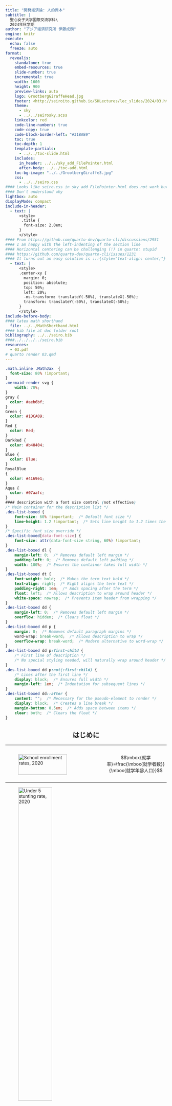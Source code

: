 ```yaml
---
title: "開発経済論: 人的資本"
subtitle: |
  聖心女子大学国際交流学科\
  2024年秋学期
author: "アジア経済研究所 伊藤成朗"
engine: knitr
execute:
  echo: false
  freeze: auto
format:
  revealjs:
    standalone: true
    embed-resources: true
    slide-number: true
    incremental: true
    width: 1600
    height: 900
    preview-links: auto
    logo: GrootbergGiraffeHead.jpg
    footer: <http://seiroito.github.io/SHLectures/lec_slides/2024/03.html>
    theme: 
      - sky
      - ../../seirosky.scss
    linkcolor: red
    code-line-numbers: true
    code-copy: true
    code-block-border-left: "#31BAE9"
    toc: true
    toc-depth: 1
    template-partials: 
      - ../../toc-slide.html
    includes:
      in_header: ../../sky_add_FilePointer.html
      after-body: ../../toc-add.html
    toc-bg-image: "../../GrootbergGiraffe3.jpg"
    css:
      - ../../seiro.css
#### Looks like seiro.css in sky_add_FilePointer.html does not work but local ../../seiro.css works
#### Don't understand why
lightbox: auto
displayMode: compact
include-in-header:
  - text: |
      <style>
       .title {
        font-size: 2.0em;
      }
      </style>
#### From https://github.com/quarto-dev/quarto-cli/discussions/2951
#### I am happy with the left-indenting of the section line
#### Horizontal centering can be challenging (!) in quarto: stupid
#### https://github.com/quarto-dev/quarto-cli/issues/1231
#### It turns out an easy solution is :::{style="text-align: center;"}
  - text: |
      <style>
      .center-xy {
        margin: 0;
        position: absolute;
        top: 50%;
        left: 20%;
        -ms-transform: translateY(-50%), translateX(-50%);
        transform: translateY(-50%), translateX(-50%);
      }
      </style>
include-before-body:
#### latex math shorthand
  file: ../../MathShorthand.html 
#### bib file at doc folder root
bibliography: ../../seiro.bib
####../../../../seiro.bib
resources:
  - 03.pdf
# quarto render 03.qmd
---
```

```css
.math.inline .MathJax  {
  font-size: 80% !important;
}
.mermaid-render svg {
    width: 70%; 
}
gray {
  color: #aeb6bf;
}
Green {
  color: #1DCA09;
}
Red {
  color: Red;
}
DarkRed {
  color: #b40404;
}
Blue {
  color: Blue;
}
RoyalBlue
{
  color: #4169e1;
}
Aqua {
  color: #07aafc;
}
#### description with a font size control (not effective)
/* Main container for the description list */
.des-list-boxed {
    font-size: 60% !important;  /* Default font size */
    line-height: 1.2 !important;  /* Sets line height to 1.2 times the font size */
}
/* Specific font size override */
.des-list-boxed[data-font-size] {
    font-size: attr(data-font-size string, 60%) !important;
}
.des-list-boxed dl {
    margin-left: 0;  /* Removes default left margin */
    padding-left: 0;  /* Removes default left padding */
    width: 100%;  /* Ensures the container takes full width */
}
.des-list-boxed dt {
    font-weight: bold;  /* Makes the term text bold */
    text-align: right;  /* Right aligns the term text */
    padding-right: 1em;  /* Adds spacing after the term */
    float: left;  /* Allows description to wrap around header */
    white-space: nowrap;  /* Prevents item header from wrapping */
}
.des-list-boxed dd {
    margin-left: 0;  /* Removes default left margin */
    overflow: hidden;  /* Clears float */
}
.des-list-boxed dd p {
    margin: 0;  /* Removes default paragraph margins */
    word-wrap: break-word;  /* Allows description to wrap */
    overflow-wrap: break-word;  /* Modern alternative to word-wrap */
}
.des-list-boxed dd p:first-child {
    /* First line of description */
    /* No special styling needed, will naturally wrap around header */
}
.des-list-boxed dd p:not(:first-child) {
    /* Lines after the first line */
    display: block;  /* Ensures full width */
    margin-left: 1em;  /* Indentation for subsequent lines */
}
.des-list-boxed dd::after {
    content: "";  /* Necessary for the pseudo-element to render */
    display: block;  /* Creates a line break */
    margin-bottom: 0.5em;  /* Adds space between items */
    clear: both;  /* Clears the float */
}
```

::: {style="text-align: center;"}
# はじめに
:::

----

::::::::::{.columns}
::::{.column width="60%"}
![School enrollment rates, 2020](HK/figure/SG.png){width="85%"}
::::

::::{.column width="40%"}
$$\mbox{就学率}=\frac{\mbox{就学者数}}{\mbox{就学年齢人口}}$$
::::
::::::::::

----

![Under 5 stunting rate, 2020](HK/figure/HG.png){width="50%"}

----

![Infant mortality rate, 2020](HK/figure/MG.png){width="50%"}

----

人的資本とは

. . .

教育、訓練、健康(保健)など、人間の生産性を高める無形資産。

. . .

古くはアダム・スミスにその概念が見出されるが、近代になって提唱したのがアメリカの経済発展を研究した\citet{Schultz1960, Schultz1961}、賃金を職歴と教育水準に関連づける実証研究をした\citet{Mincer1974}、最適な人的資本投資に関する理論的貢献をした\citet{Becker1962, Becker1964}など。

. . .

教育水準や保健指標が優れているほど所得は高いので、教育や保健の普及が所得を増やすかもしれない...

. . .

貧困の罠では経済全体が豊かになるメカニズムとその障壁を考えた

このセクションでは、個々の家計が豊かになるメカニズムを人的資本投資を通じて考える

----

## : Labour productivity

<!-- * $\large{労働生産性}=\frac{\mbox{GDP}}{\large{\mbox{雇用者数}}}$-->

* 労働生産性=GDP/雇用者数
   * ここでの労働生産性の計算方法
      * 長所: GDP関連統計(国民経済計算)だけで計算可能
      * 短所: 労働時間を考慮していない
   * 通常は生産量/総労働時間、生産金額/総労働時間などで計算

## :x LProd2

----

::::::::::{.columns}

::::{.column width="55%"}
![被雇用者1人あたりGDP(労働生産性)](HK/figure/LabourProductivityPerEmployee.jpg){width="85%"}

<script src="https://cdn.lordicon.com/lordicon.js"></script>
<lord-icon
    src="https://cdn.lordicon.com/ujxzdfjx.json"
    trigger="hover"
    style="width:30px;height:30px">
</lord-icon> [OECD](https://stats.oecd.org/Index.aspx?DataSetCode=PDB_LV)<div style="text-align: right; font-size: 12px"><a href="https://lordicon.com/">Animated icons by Lordicon.com</a></div>
::::

::::{.column width="45%"}
* [:労働生産性](#LabourProductivity)
* 中国、韓国、インドの労働生産性は急速に成長、ただし、インドの水準はまだ低い
* 南アフリカとインドネシアの労働生産性は低く、成長も遅い
* リーマン・ショックを引き起こしたアメリカは、ショック後も労働生産性が成長
::::
::::::::::

----

::::::::::{.columns}
::::{.column width="55%"}
![被雇用者1人あたりGDP(労働生産性): 現在の高所得国のみ](HK/figure/LabourProductivityPerEmployee2.jpg){width="85%"}

<script src="https://cdn.lordicon.com/lordicon.js"></script>
<lord-icon
    src="https://cdn.lordicon.com/ujxzdfjx.json"
    trigger="hover"
    style="width:30px;height:30px">
</lord-icon> [OECD](https://stats.oecd.org/Index.aspx?DataSetCode=PDB_LV)<div style="text-align: right; font-size: 12px"><a href="https://lordicon.com/">Animated icons by Lordicon.com</a></div>
::::

::::{.column width="45%"}
*	日本の労働生産性はバブル崩壊後も1996年頃までアメリカと似た成長率、それ以降は差が拡大
*	1990年代末期は就職氷河期、デフレの始まり(CPI, 1998年9月)
*	2011年大震災以降、労働生産性は僅かに上昇したが、アベノミクス以降も成長せず、COVID-19蔓延以前の2018年から低下
::::
::::::::::

----


::::::::::{.columns}
::::{.column width="70%"}
![1人あたりGDP](HK/figure/GDPPerCapita.jpg){width="85%}

<script src="https://cdn.lordicon.com/lordicon.js"></script>
<lord-icon
    src="https://cdn.lordicon.com/ujxzdfjx.json"
    trigger="hover"
    style="width:30px;height:30px">
</lord-icon> [OECD](https://stats.oecd.org/Index.aspx?DataSetCode=PDB_LV)<div style="text-align: right; font-size: 12px"><a href="https://lordicon.com/">Animated icons by Lordicon.com</a></div>
::::

::::{.column width="30%"}
* 1人当たりGDPは労働生産性とトレンドと近似
* (ここでの)低所得国と高所得国の差は縮まっている
* 南アフリカはインドネシアに追いつかれた
* 1人当たりGDPでも日本は韓国に追いつかれた
* 南アフリカは中国よりも労働生産性は高いが1人当たりGDPは低い
::::
::::::::::

----

::::::::::{.columns}
::::{.column width="70%"}
![1人あたりGDP: 現在の高所得国のみ](HK/figure/GDPPerCapita2.jpg){width="85%}

<script src="https://cdn.lordicon.com/lordicon.js"></script>
<lord-icon
    src="https://cdn.lordicon.com/ujxzdfjx.json"
    trigger="hover"
    style="width:30px;height:30px">
</lord-icon> [OECD](https://stats.oecd.org/Index.aspx?DataSetCode=PDB_LV)<div style="text-align: right; font-size: 12px"><a href="https://lordicon.com/">Animated icons by Lordicon.com</a></div>
::::

::::{.column width="30%"}
* 日本は1997年からアメリカとドイツとの格差拡大
* 日本はアベノミクスの1年前から成長
* 日本は労働生産性は低迷しているのに1人当たりGDPは成長
   * 就労人数(時間人)が増えたため
::::
::::::::::

----

::::::::::{.columns}
::::{.column width="70%"}
![資本分配率(=資本報酬/国民所得=1-労働分配率)](HK/figure/PikettySaezZucman.jpg){width="85%}

<script src="https://cdn.lordicon.com/lordicon.js"></script>
<lord-icon
    src="https://cdn.lordicon.com/ujxzdfjx.json"
    trigger="hover"
    style="width:30px;height:30px">
</lord-icon> @PikettySaezZucman2018, Table A49より作成
<div style="text-align: right; font-size: 12px"><a href="https://lordicon.com/">Animated icons by Lordicon.com</a></div>
::::

::::{.column width="30%"}
* 大戦期以降-1990年前後: 資本分配率は低下
* 1990年前後-: 資本分配率は上昇
   * 人的資本は増えているのに労働分配率は低下
   * 生産物市場の独寡占化oligopoly+労働市場の独寡占化oligopsony?
::::
::::::::::


----

```r
# downloaded from https://data.worldbank.org/indicator/NY.GDP.PCAP.PP.KD
# GDP per capita, PPP (constant 2017 international $) GDP per capita based on purchasing power parity (PPP). PPP GDP is gross domestic product converted to international dollars using purchasing power parity rates. An international dollar has the same purchasing power over GDP as the U.S. dollar has in the United States. GDP at purchaser's prices is the sum of gross value added by all resident producers in the country plus any product taxes and minus any subsidies not included in the value of the products. It is calculated without making deductions for depreciation of fabricated assets or for depletion and degradation of natural resources. Data are in constant 2017 international dollars.
library(data.table)
grepout <- function(str, x)
  # returns element of match (not numbers)
  x[grep(str, x, perl = T)]
repseq <- function(seq, rep)
#       returns a sequence with each elements repeated by rep times
{z <- NULL; for (i in 1:length(seq)) z <- c(z,rep(seq[i],rep)); return(z)}
y <- fread("1/data/API_NY.GDP.PCAP.PP.KD_DS2_en_csv_v2_2925849.csv", 
  header = T, skip = 2, sep = ",")
setnames(y, 
  grepout("^1|^2", colnames(y))
  , paste0("pcdgp.", grepout("^1|^2", colnames(y)))
  )
yL <- reshape(y, direction = "long", idvar = c("Country Name", "Country Code"),
  varying = grepout("^pc", colnames(y)))
yL[, c("indicator", "Indicator Name", "Indicator Code", "V67") := NULL]
setnames(yL, c("name", "code", "year", "value"))
# lag with n=1 and pad with NA (returns vector)
setkey(yL, name, year)
yL[, gY1 := shift(value, n=1, fill=NA, type="lag"), by = .(name)]
yL[, gY := (value-gY1)/gY1]
yL <- yL[year >= 1990]
yL[, trend := 1:.N, by = code]
lm1 <- lm(log(value) ~ trend, data = yL[grepl("JP", code) & year >= 1991 & year <= 2012, ])
```
```r
# 総務省統計局、労働力調査、長期時系列データ, unit = 10 thousands
#https://www.stat.go.jp/data/roudou/longtime/zuhyou/lt01-a10.xlsx
lfj <- fread("HK/JapanLabourForce.prn", skip = 2, header = T)
lfj <- lfj[-(1:2), ]
lfj[, year := repseq(1953:2021, 12)]
# okinawa is included from 1973 onwards
lfj <- lfj[year >= 1973, ]
lfj[, c("Mon", "star") := NULL]
setnames(lfj, c("year", "month", 
  paste(rep(grepout("L|E|U|N", colnames(lfj)), each = 3), c("t", "m", "f"), sep = ".")))
lfjL <- reshape(lfj, direction = "long", idvar = c("year", "month"),
  varying = grepout("L|E|U|N", colnames(lfj)))
setnames(lfjL, c("year", "month", "GenderGroup",
  "LForce", "Employed", "Employee", "Unemployed", "NLForce", "URate"))
lfjL[, month := unlist(strsplit(month, "月"))]
nv <- c("year", "month", "LForce", "Employed", "Employee", "Unemployed", "NLForce", "URate")
lfjL[, (nv) := lapply(.SD, as.numeric), .SDcols = nv]
# merge population census 人口推計, 政府統計コード=00200524, unit = thousand
popj <- fread("HK/JapanPopulation.prn", skip = 1, header = T)
popj2 <- fread("HK/JapanPop2015-2019.prn", skip = 5, header = T)
popj2 <- popj2[grepl("総数", AgeGroup) & !grepl("%", unit), .(year, GenderGroup, value)]
popj2[, gen := "t"]
popj2[grepl("男$", GenderGroup), gen := "m"]
popj2[grepl("女$", GenderGroup), gen := "f"]
popj2[, GenderGroup := NULL]
popj[, memo := NULL]
popL <- reshape(popj, direction = "long", idvar = c("year"),
  varying = grepout("pop", colnames(popj)))
setnames(popL, "time", "GenderGroup")
setnames(popj2, c("value", "gen"), c("pop", "GenderGroup"))
pop <- rbindlist(list(popL, popj2), use.names = T)
pop2 <- pop[year == 2019]
pop2[, year := 2020]
pop <- rbind(pop, pop2)
setkey(pop, year, GenderGroup)
setkey(lfjL, year, GenderGroup)
lf <- pop[lfjL]
lf[, Date := as.IDate(strftime(paste(year, month, 1, sep = "-"), format = "%Y-%m-%d"))]
lf[, LFRate := LForce*10/pop]
lf[, ERate := 1-URate/100]
lf[, ELRate := LFRate*ERate]
lf[, GenderGroup := factor(GenderGroup, levels = c("t", "f", "m"))]
lf[, GenderGroup := factor(GenderGroup, labels = c("合計", "女", "男"))]
lf <- lf[, .(Date, GenderGroup, LFRate, ERate, ELRate)]
lf <- unique(lf)
setnames(lf, 
  c("LFRate", "ERate", "ELRate"), 
  paste0("value.", c("LFRate", "ERate", "ELRate"))) 
lfL <- reshape(lf, direction = "long", idvar = c("Date", "GenderGroup"),
  varying = grepout("val", colnames(lf)))
setnames(lfL, "time", "variable")
lfL[, variable := factor(variable, levels = c("ELRate", "LFRate", "ERate"))]
lfL[, variable := factor(variable, labels = c("就業率*労働力率", "労働力率", "就業率"))]
lfL2 <- lfL[grepl("就業率\\*労働力率", variable) & grepl("合計", GenderGroup) & Date >= as.IDate("1991-01-01") & Date <= as.IDate("2012-12-01"), ]
lfL2[, trend := 1:.N]
lm2 <- lm(log(value) ~ trend, data = lfL2)
```
```r
# labour shares in japan
ls <- fread("HK/LabourShareFromFRED.csv", header = T)
setnames(ls, c("date", "value"))
ls[, trend := 1:.N]
ls[, Date := as.IDate(date)]
lm3 <- lm(log(value) ~ trend, data = ls[Date >= as.IDate("1991-01-01") & Date <= as.IDate("2012-01-01")])
```

::::::::::{.columns}
::::{.column width="40%"}
![@ADKPV2020, Figure 1](HK/figure/ADKPV2021_Fig1small.jpg)
::::

::::{.column width="60%"}
* 労働分配率は1980年代からすべての国で低下、日本では`r formatC((exp(summary(lm3)$coeff[2, 1]*22)-1)*100, digits = 3, format = "f")`%低下
* 1991-2012: 就業率*労働力率は`r formatC((exp(summary(lm2)$coeff[2, 1]*22)-1)*100, digits = 3, format = "f")`%変化(次2枚のスライド)、1人あたりGDPは`r formatC((exp(summary(lm1)$coeff[2, 1]*22)-1)*100, digits = 3, format = "f")`%成長
* 日本の労働分配率の低下の主な背景: 1人あたりGDP成長率(`r formatC((exp(summary(lm1)$coeff[2, 1]*22)-1)*100, digits = 3, format = "f")`%)よりも平均労働所得の成長率(`r formatC((exp(summary(lm3)$coeff[2, 1]*22)-1+exp(summary(lm1)$coeff[2, 1]*22)-1-(exp(summary(lm2)$coeff[2, 1]*22)-1))*100, digits = 3, format = "f")`%)が低かったため
   * 就業率や労働力率の影響は小さい
   * 1人あたりGDPの増分から、労働者よりも多くを企業所有者が得た
   * 所有者と株主が富を増やした
::::
::::::::::

$$
\mbox{労働分配率}
=\frac{\mbox{労働所得}}{\mbox{GDP}}
=\frac{\frac{\mbox{労働所得}}{\mbox{人口}}}{\frac{\mbox{GDP}}{\mbox{人口}}}
=\frac{\frac{\mbox{労働所得}}{\mbox{労働者数}}\frac{\mbox{労働者数}}{\mbox{労働力}}\frac{\mbox{労働力}}{\mbox{人口}}}{\frac{\mbox{GDP}}{\mbox{人口}}}
=\frac{\mbox{平均労働所得}\times\mbox{就業率}\times\mbox{労働力率}}{\mbox{1人あたりGDP}}.
$$


----


@Schultz1960 の疑問と仮説


1. 労働人口や資本の増加以上に生産が増えているのはなぜか

* つまり、生産額/労働量=労働生産性、生産額/資本サービス価値=資本生産性が増えているのはなぜか
   * 国内総生産(GDP)/人口=1人当たりGDP(労働人口$<$人口だが国単位での労働生産性を近似)も増えている。

2. 労働分配率はなぜ上昇しているのか(1960年当時)\hfill\hyperlink{LShare<1>}{\beamergotobutton{先進国労働分配率}}

. . .

<br>

人間への投資が労働生産性を高めているため

. . .

人間への投資の成果=人的資本human capital

. . .

人間を資本という物として捉えるのは当時(現在も?)「けしからん」

. . .

\citet{Becker1964}も\textit{Human Capital: A theoretical and empirical analysis, with special reference to education}などと副題を付けた

----

人的資本の分類

:::{.des-list-boxed}
知的能力
: 知識、技能

物的能力
: 健康
:::

* 知識と技能は性質が異なる
   * 技能: 人間に体化される&rarr;私的財
   * 知識: 社会に蓄積されて共有される&rarr;公共財: 他者の消費は競合しないし排除もできない
* 健康は運動能力と感染源(!)に分けると性質が異なる
   * 運動能力: 人間に体化される&rarr;私的財
   * 感染源: 社会に広める&rarr;外部性のある私的財: 他者への影響が市場で価格評価されないので、個人の行動は他者への感染を考慮しにくい
      * 自分は軽症にしかならないから、感染予防努力を緩める
      * 「マスク着用を強要するのは自由の侵害」...自由のためなら感染する覚悟がある?

----

知識生産=研究開発(R\&D)活動

. . .

模倣されると利益が減るので、知識生産は社会的に最適水準よりも少なくなりがち

. . .

特許patents、著作権copyright、商標trademarkなどで知的財産権を保護して少なくなりすぎないようにする

. . .

原則は理解されても、保護や違反摘発・懲罰の適切な水準に合意がない

----

* キムリア(白血病やリンパ腫、1回投与で3349万円)、ザインテグロ(ベータ・サラセミア、米承認3億円)
* 保護下で薬価を高くし過ぎたために利用が進まない: Truvada(HIV予防治療薬)
* 低所得者対象で利益が少ない+模倣されやすいために開発が進まない: マラリア治療薬、結核治療薬などのneglected tropical diseases
* 厳しい罰則(日本: 商標権を侵害した場合は10年以下の懲役もしくは1000万円以下の罰金)、でも、生産地中国での摘発は...: 偽ブランド品販売
* 著作権の保護期間を再三延ばすことで多額の利潤を保有権者が得る: ミッキーマウス(1923年生まれ、1998年期限切れ予定、1998年期限延長、2024年期限切れ予定[US])
   * [I)t was ``basically the Gershwin family trust, grandchildren of Oscar Hammerstein, Disney, others of that ilk'' who pushed for ever-longer copyright terms.](https://arstechnica.com/tech-policy/2019/01/a-whole-years-worth-of-works-just-fell-into-the-public-domain/) (Dennis Karjala, Law professor, 2013)
   * 商標はディズニーが半永久的に保有し続ける。ミッキーマウスの絵はpublic domainになるが、ミッキーの何々、という使い方は商標の使用許諾を得た上でライセンス料を支払う。

----

人の中で知的能力はどのように成長するでしょうか
<gray>How does intellectual capacity grow in a person?</gray>

. . .

学校教育を考えます<gray>Let us consider schooling</gray>

. . .

通学すると学習し、人的資本(知的能力)を蓄積し、生産性が高まります<gray>If you go to a school, you learn, you will accummulate human capital (intellectual capacity), and you will become productive</gray>

. . .

生産性が高いほど稼ぎが増えます<gray>The more you are productive, the more you earn</gray>

. . .

では、できる限り長く学校に通うべきでしょうか?<gray>Then, shall we go to school as long as possible?<gray>

. . .


いいえ、ある段階で止めて働かねばなりません<gray>No. You need to stop at some point and start to work</gray>

. . .

いつ止めるかどのように決めるべきでしょうか<gray>How do we decide when to stop?</gray>

. . .

止めるタイミングを理解するには理論が必要になります<gray>We need a theory to understand.</gray>

----

@BalandRobinson2000 モデル: 2期間モデルを考えます<gray>Here comes @BalandRobinson2000: Let us consider a two-period model</gray>

:::{.des-list-boxed}
第1期
:	子ども期: どのくらい学校に行くか、どのくらい働くか決めます<gray>You choose how much to go to school, how much to work</gray>

第2期
:	成人期: 子ども期の就学時間に応じた労働所得を得ます<gray>You earn. Adulthood income is increasing in childhood schooling.</gray>
:::

. . .

合理的な子ども: 便益と費用を考慮して教育水準を決める<gray>a rational child: weighs costs and benefits to decide schooling level</gray>

:::{.des-list-boxed}
便益benefits
:	学歴を積むことによる成人所得増加分$\times$割引率<gray>increased adult income * discount rate</gray>

費用costs
:	学歴を積むことによる就学費用(=学費+制服・給食・通学その他費用+児童労働所得)の発生<gray>costs of schooling(tuition+school unifom+school meals+commuting costs+child labour incomes)</gray>
:::

. . .

教育水準を決める=**第1期の時間配分(就学 vs. 就労)**を決める<gray>deciding on schooling level=deciding on time allocation (schooling vs. work) in period 1</gray>

----

単純化の仮定

1. 学費+制服・給食・通学その他費用=0<gray>for simplicity, we assume all costs other than child labour income are zero</gray>
1. 親と子どもの利害は完全に一致

. . .

以下の場合、親は子どもが判断するよりも児童労働就労時間を長くして、子どもの児童労働所得で自分の効用を高める<gray>Under the following conditions, a parent may increase the work hours than the child would have and increases the parental utility with the child's labour income</gray>

* 親が子どもの成人期所得効用を子どもよりも割り引くとき(将来よりも現在の家族の幸せ)<gray>a parent discounts more of future utility (happiness of today weights more than of tomorrow)</gray>
* 「成人したら仕送りを約束するから学校に行かせてほしい」と子どもが頼んでも、親が子どもの約束を信じないとき(子どもは将来裏切ることができるため)<gray>a parent does not believe that the child's promise that he/she will pay back the costs in future</gray>

. . .

意志決定者が子どもか親かによって人的資本投資額が変わる<gray>depending on the decision maker, the amount of human capital investment may differ</gray>

----

教育の人的資本仮説: 学歴水準の決定=生産性向上手段<gray>human capital hypothesis of education: schooling = a means to increase productivity</gray>

* 教育に関する最も代表的な仮説<gray>the most representative hypothesis on education</gray>
* 人的資本仮説と補完的な見方: <gray>a complementary view to human capital hypothesis</gray>

:::{.des-list-boxed}
シグナリング仮説
:	学歴水準の決定=(雇用者への)能力情報伝達手段(あくまでもシグナルであって、生産性を変えても変えなくてもいい)<gray>schooling=a means to signal ability (to employers) (strictly a signal and does not have to change productivity)</gray>
:::

* シグナリング・モデルでは、就学や学習の費用が低い人ほど教育水準を高く選ぶ<gray>In signaling models, people with lower costs of schooling/learning choose high schooling levels</gray>
* 人的資本仮説とシグナリング仮説: 補完的であり両立可能<gray>humal capital and signaling: complementary and not mutually exclusive (nor complete)</gray>
* 本講義では説明しません

----

人生効用最大化のために子どもは何を決めるか<gray>what does a child decide to maximise the lifetime utility?</gray>

. . .

第1期時間配分、第1期と第2期の間の消費配分<gray>first period time allocation, consumption allocation between first and second periods</gray>

. . .

理解の段取り: <gray>how we understand the model</gray>

1. 第1期時間配分を最適に決め、人生を通じて所得合計を最大化する<gray>a child choose the first period time allocation optimally, and maximises the lifetime earning</gray>
1. 各期への消費配分を決める<gray>decides on consumption allocation to each periods</gray>

----

ミクロ経済学: 限界収入=限界費用(MR = MC)<gray>marginal revenue = marginal costs</gray>

. . .

生涯効用を最大化する最適な学歴水準$l^{*}$(第1期の就学時間)は下記を満たすはず<gray>optimal schooling level $l^{*}$ that maximises the lifetime utiluty must satisfy the below</gray>
$$
\underbrace{\mbox{ 成人所得増加による効用増加分}}_{\scriptsize{\mbox{就学の限界収入(を効用評価)}}} = \underbrace{\mbox{ 児童労働所得減少による効用減少分}}_{\scriptsize{\mbox{就学の限界費用(を効用評価)}}}
$$

. . .

第1期の時間配分は現時点での(限界)費用と将来時点の(限界)便益をバランスさせるように決まる

::::::::::{.columns}
::::{.column width="40%"}
:::{.fragment}
![](HK/figure/MRMC.jpg)
:::
::::

::::{.column width="60%"}
:::{.fragment}
MR$>$MCのとき=$l<l^{*}$のとき

&rArr; $l$&uarr; &rArr; $MR-MC$だけ純利益&uarr;
:::
:::{.fragment}
MR$<$MCのとき=$l>l^{*}$のとき

&rArr; $l$&darr; &rArr; $MR-MC$だけ純利益&uarr;
:::

:::{.fragment}
&rArr; 等号(MR=MC)ならば純利益改善の余地がない
:::

:::{.fragment}
連続関数の最大化: 限界収入=限界費用(MR-MC=0) ([図解: 微分](MaximisationSlides.pdf))
:::
::::
::::::::::

----

$t$期の消費$c_{t}$よる効用$u(c_{t})$, $t=1,2$

. . .


初期資産$A$、貯蓄$s$、就学時間$l$、児童労働賃金$w$

```r
tb <- read.table(textConnection(
"就労時間 24-l
児童労働所得 w×(24-l)
児童期消費 w×(24-l)+A-s
児童期効用 u{w(24-l)+A-s}=u(c1)
成人所得 h(l)
成人期消費 h(l)+Rs
成人期効用 u{Rs+h(l)}=u(c2)"))
tb <- data.table(tb)
setnames(tb, c("日本語", "数式"))
tinytable::tt(tb)
```

----

* 児童労働所得は(24時間から就学時間$l$を引いた)就労時間*児童労働賃金。成人所得は就学時間の増加関数。
* 児童労働時間は児童労働所得を増やして成人所得を減らす$=$就学時間は児童労働所得を減らして成人所得を増やす
* 児童労働時間の決定には今期所得と将来所得のトレードオフがある
   * トレードオフをどのように選ぶかを考えるのが経済学

----

生涯効用最大化問題として今期所得と来期所得のトレードオフを考える
生涯効用最大化問題として児童労働時間=$24-$就学時間=$24-$人的資本投資時間を考える

. . .

$$
\begin{aligned}
\max_{\{s, l\}}
\;\;\; & u(c_{1})+\beta u(c_{2}) \hspace{1cm} &&\color{blue}{\scriptsize{\mbox{$s,l$を操作して生涯効用$u(c_{1})+\beta u(c_{2})$を最大化}}}\\
\st \;\;\; 
& c_{1}=w(24-l)+A-s  &&\color{blue}{\scriptsize{\mbox{$c_{1}$は児童労働所得+資産-貯蓄}}}\\
& c_{2}=h(l)+Rs  &&\color{blue}{\scriptsize{\mbox{$c_{2}$は成人所得$+R*$貯蓄}}}
\end{aligned}
$$

. . .

2つの制約を目的関数に代入すると、制約条件を組み込んだ目的関数になる
$$
\max_{\{s, l\}}
\;\;\; u\left\{w(24-l)+A-s\right\}+\beta u\left\{h(l)+Rs\right\}
$$

. . .

::: {style="font-size: 70%;line-height: 1.1;"}
FOCs
$$
\begin{aligned}
\frac{\partial F(l, s)}{\partial l}
&=
\frac{\partial u\left(c_{1}\right)}{\partial c_{1}}\frac{\partial c_{1}(l, s)}{\partial l}
+\beta \frac{\partial u(c_{2})}{\partial c_{2}}\frac{\partial c_{2}(l, s)}{\partial l}=0, \\
\frac{\partial F(l, s)}{\partial s}
&=
\frac{\partial u\left(c_{1}\right)}{\partial c_{1}}\frac{\partial c_{1}(l, s)}{\partial s}
+\beta \frac{\partial u(c_{2})}{\partial c_{2}}\frac{\partial c_{2}(l, s)}{\partial s}=0.
\end{aligned}
$$
:::

----

FOCs

::: {style="font-size: 70%;line-height: 1.1;"}
$$
\begin{aligned}
\frac{u'\left(c_{1}\right)}{u'\left(c_{2}\right)}&=
\frac{\frac{\partial u\left(c_{1}\right)}{\partial c_{1}}}{\frac{\partial u\left(c_{2}\right)}{\partial c_{2}}}
=
-\beta \frac{\frac{\partial c_{2}(l, s)}{\partial l}}{\frac{\partial c_{1}(l, s)}{\partial l}}
=-\beta\frac{h'(l)}{-w}=\beta\frac{h'(l)}{w},\\
\frac{u'\left(c_{1}\right)}{u'\left(c_{2}\right)}&=
\frac{\frac{\partial u\left(c_{1}\right)}{\partial c_{1}}}{\frac{\partial u\left(c_{2}\right)}{\partial c_{2}}}
=
-\beta \frac{\frac{\partial c_{2}(l, s)}{\partial s}}{\frac{\partial c_{1}(l, s)}{\partial s}}
=-\beta\frac{R}{-1}=\beta R. 
\end{aligned}
$$
:::

$$
wR=h'(l^{*}).
$$

::: {style="font-size: 60%;line-height: 1.1;"}
$$
\mbox{時間1単位wで働いて貯蓄したときの第2期所得増加分}=\mbox{時間1単位就学したときの第2期所得増加分}
$$
:::

児童労働の限界収益=人的資本投資の限界収益、となるようにすれば時間配分が最適になる

:::{.description-list}
最適
: 何らかの最大化(最小化)問題の解となっている状態を指す
:::

. . .

この条件式の特徴

* 効用最大化を考えたのに効用関数が含まれていない
* 生涯所得を最大化&larr;生涯所得を最大化しつつ、貯蓄(=消費配分)によって効用を最大化

----

FOCs

$$
\underbrace{u'\left(c_{1}\right)}_{\scriptsize{\mbox{$c_{1}$を減らした(貯蓄を増やした)ときの効用減少分}}}
=
\underbrace{\beta Ru'\left(c_{2}\right)}_{\scriptsize{\mbox{$c_{2}$を増やした($R*$貯蓄を増やした)ときの効用増加分の割引$\beta$現在価値}}} 
$$

所与の生涯所得の下、$s$を通じて消費を再配分することで各期の限界効用の合計は増えない状態

* 第1期限界効用=$\beta R$第2期限界効用を高めるうえでの費用
   * 第1期限界効用-$\beta R$第2期限界効用=$\beta R$第2期限界費用-$\beta R$第2期限界効用=0
      *  &rArr; 第2期限界効用=第2期限界費用
* 所与の生涯所得の下での効用は最大化されている
  * 生涯所得が与えられたとき、貯蓄をこの条件のように( 「最適に」optimally )決めることで、その生涯所得における効用は最大化される
  * 生涯所得が最大化されているかはこの条件は何も語っていない

----

FOCs

$$
\begin{aligned}
\hspace{-10cm}\underbrace{wu'\left(c_{1}\right)}_{\scriptsize{\mbox{就学時間$l$を増やして所得が$w$減ったときの第1期効用減分}}}
&=
\underbrace{\beta u'\left(c_{2}\right)h'(l)}_{\scriptsize{\mbox{$l$を増やしたときの第2期効用増分の割引$\beta$現在価値}}}\\
\scriptsize{\mbox{就学の限界費用(を効用評価)}}
&=
\scriptsize{\mbox{就学の限界収入(を効用評価)}}
\end{aligned}
$$

$l$を通じて各期所得を変化させることで各期の限界効用の合計は増えない

* $w$第1期限界効用=$\beta$第2期限界効用を高めるうえでの費用
   * $\beta$第2期限界効用-$w$第1期限界効用=$\beta$第2期限界効用-$\beta$第2期限界費用=0
      *  &rArr; 第2期限界効用=第2期限界費用
* 就学費用$w$、人的資本投資の効率$h'(l)$、各期の限界効用(追加的消費変化がどれだけ効用に影響するか)を考慮し、最適な人的資本投資量$l$を決めている


----

経済学でよく使われる仮定

::: {style="font-size: 85%;line-height: 1.1;"}
:::{.des-list-boxed}
限界生産力逓減の仮定
:	技術が変わらずに生産要素が増えると、生産の増加幅は低下するという仮定<gray>diminishing marginal product: an assumption that an increase in production to the same additional unit of factor of production will decline, if without changing the technology</gray>

*	「同じ土地に機械を投入し続けると、混み合うので生産の増加幅はゼロに近づく」
*	$h(l)$: 就学$l$のときの成人所得
*	$h'(l)$: 就学$l$で$l$を増やしたときの成人所得変化 \hspace{1cm} <gray>$l$での$h(l)$の傾き</gray>
*	$h'(l)$は$l\in\mathbb R_{+}$で非負 \hspace{1cm} <gray>$R_{+}$=正の実数すべての集合</gray>
*	$h'(l)$は$l$とともに減少、$h''(l)<0$ \hspace{1cm} <gray>$l$での$h(l)$の傾きは減っていく</gray>

限界効用逓減の仮定
:	消費水準が増えると、効用の増加幅は低下するという仮定<gray>an assumption that an increase in utility to the same unit of additional consumption will decline</gray>

*	「同じものを食べ続けると、飽きるので追加的な満足度はゼロに近づく」
*	$u'(c)$は$c\in\mathbb R_{+}$で非負
*	$u'(c_{t})$は$c_{t}$とともに減少、$u''(c_{t})<0$

:::
:::

----

$$
wu'\left\{w(24-l)+A-s\right\}=\beta u'\left\{h(l)+Rs\right\}h'(l).
$$

<br>

$wu'\left\{w(24-l)+A-s\right\}$は$l$が大きいほど括弧$\left\{\cdot\right\}$の中が小さい 

$\implies$ $u'\left\{\cdot\right\}$が大きい ($\because$限界効用逓減) 

$\implies$ \textcolor{darkred}{左辺$u'\left\{\cdot\right\}$は$l$の増加関数}

<br>

$u'\left\{h(l)+Rs\right\}h'(l)$は$l$が大きいほど$u'\left\{h(l)+Rs\right\}$も$h'(l)$も小さくなる ($\because$限界効用逓減、限界生産力逓減)

 $\implies$ \textcolor{darkgreen}{右辺$u'\left\{h(l)+Rs\right\}h'(l)$は$l$の減少関数}

----

<center>
![](HK/figure/109_D_HK.jpg)
</center>

----

<center>
![](HK/figure/110_D_HK.jpg)
</center>

----

<center>
![](HK/figure/111_D_HK.jpg)
</center>

----

<center>
![](HK/figure/112_D_HK.jpg)
</center>

----

<center>
![](HK/figure/113_D_HK.jpg)
</center>

----

<center>
![](D_HK.gif)
</center>

----

<center>
$wu'\left\{w(24-l)+A-s\right\}$と$\beta u'\left\{h(l)+Rs\right\}h'(l)$が交わるために必要な条件

<br>

\hspace{-5cm}$y$軸上($l=0$)で<DarkRed>$wu'\left\{w(24-l)+A-s\right\}$</DarkRed>$<$<Green>$\beta u'\left\{h(l)+Rs\right\}h'(l)$</Green>

$l=24$で<DarkRed>$wu'\left\{w(24-l)+A-s\right\}$</DarkRed>$>$<Green>$\beta u'\left\{h(l)+Rs\right\}h'(l)$</Green>

:::{.fragment}
<br>
$\iff$

<br>
$$
\begin{aligned}
wu'\left\{24w+A-s\right\}&<\beta u'\left\{h(0)+Rs\right\}h'(0)\\
wu'\left\{A-s\right\}&>\beta u'\left\{h(24)+Rs\right\}h'(24)
\end{aligned}
$$
:::

</center>

----

$$
\begin{aligned}
wu'\left\{24w+A-s\right\}&<\beta u'\left\{h(0)+Rs\right\}h'(0)\\
wu'\left\{A-s\right\}&>\beta u'\left\{h(24)+Rs\right\}h'(24)
\end{aligned}
$$


1番目の不等式が成立しやすい条件

* $h(0)$が[$h(+)$に比べて]小さい: 未就学時の人的資本が(就学時に比べて)小さい
* $h'(0)$が大きい: 未就学から少しでも就学すると、人的資本の増加分が十分に大きい

. . .

これら条件下では2番目の不等式も成立しやすい

----


----

<center>
![](HK/figure/115_D_HK.jpg)
</center>

----

<center>
![](HK/figure/116_D_HK.jpg)
</center>

----

<center>
![](HK/figure/117_D_HK.jpg)
</center>

----

<center>
![](HK/figure/118_D_HK.jpg)
</center>

----

<center>
![](HK/figure/119_D_HK.jpg)
</center>

----

::::::::::{.columns}
:::{.column width="75%"}
![](HK/figure/119_D_HK.jpg){width="133.333%"}
:::

:::{.column width="25%"}
* 人的資本投資=0のとき、限界効用<限界費用
* $w$が大きくて$A$が小さい場合
* $h(0)$が大きい場合
* $h'(0)$が小さい場合
:::
::::::::::

----

<center>
![](HK/figure/D2_HK.gif)
</center>

----

最適な就学時間を選ぶと第1期の消費が少なすぎる場合、借入をして第2期に返済する

. . .

$\gets$ 第2期の消費を第1期に移動させる

. . .

でも、借入に限度があって必要なだけ借りられないかも=**信用制約credit constaint**がある場合

. . .

$$
\underbrace{\mbox{第1期の限界効用}}_{u'(c_{1})}>
\underbrace{\mbox{第2期の限界効用}}_{\beta Ru'(c_{2})}
$$

. . .

第1期消費が少なすぎると第1期の限界効用が最適水準よりも高すぎる

. . .

信用制約 &rArr; 第1期消費が過小=$u'(c_{1})$は最適よりも大きい &rArr; 図で$u'(c_{1})w$線は上方

信用制約 &rArr; 第2期消費は過大=$u'(c_{2})$は最適よりも小さい &rArr; 図で$u'(c_{2})h'(l)$線は下方

----

<center>
![](HK/figure/138_D_HK.jpg)
</center>

----

<center>
![](HK/figure/139_D_HK.jpg)
</center>

----

<center>
![](HK/figure/140_D_HK.jpg)
</center>

----

<center>
![](HK/figure/141_D_HK.jpg)
</center>

----

<center>
![](HK/figure/142_D_HK.jpg)
</center>

----

::::::::::{.columns}
:::{.column width="75%"}
![](HK/figure/D3_HK.gif)
:::

:::{.column width="25%"}
* 第2期所得を少しでも第1期に移動させるために児童労働を増やす
* 借入が制限されると、就学時間と所得は最適水準よりも減る
* 信用制約がbindする場合: 資産$A$が少ない場合=貧しい家庭の場合
:::
::::::::::

----

数学: 信用制約がbindするとき最大化の一階条件の2式が示すこと。

$s$は負が最適だが、非負制約によって0が次善
$$
\begin{aligned}
u_{s}
&=-u'\left\{w(24-l)+A-s\right\}+\beta Ru'\left\{h(l)+Rs\right\}{\color{red}<}0,\\
u_{l}
&=-wu'\left\{w(24-l)+A-s\right\}+\beta h'(l)u'\left\{h(l)+Rs\right\}=0.
\end{aligned}
$$

::: {style="font-size: 60%;line-height: 1.1;"}
$$
\begin{aligned}
\frac{u'(c_{1})}{u'(c_{2})}&=\frac{u'\left\{w(24-l)+A-s\right\}}{u'\left\{h(l)+Rs\right\}}{\color{red}>}\beta R,\\
\frac{u'(c_{1})}{u'(c_{2})}&=\frac{u'\left\{w(24-l)+A-s\right\}}{u'\left\{h(l)+Rs\right\}}=\beta \frac{h'(l)}{w}.
\end{aligned}
$$
:::

$$
Rw\color{red}{<}h'(l).
$$
意味: 追加で微少時間就労して$w$を稼いで貯蓄して成人消費が増える分=$Rw<h'(l)$=追加で微少時間就学して成人消費が増える分 &rArr; 限界費用<限界収入 &rArr; 児童期の<Red>就学時間が過少</Red>

$A$が大きい &rArr; $-u'\left\{w(24-l)+A-s\right\}$の絶対値が小さい &rArr; $-u'\left\{w24+A-s\right\}+\beta Ru'\left\{h(0)+Rs\right\}>0$になるかも &rArr; 交点を持つ

----

この枠組みでは、第1期目に投資、第2期目に回収する

. . .

投資は資金投下と回収の時期が違う: 他者の資金が必要な場合、ファイナンスされないことがある

. . .

第1期目に第2期の投資収益を利用できれば=借入ができれば、効用を最大化するように最適な人的資本投資ができる

. . .

しかし、第2期目の所得を担保に借入ができなければ、資産が少ない家計では第1期の消費を優先して就学時間が過小になる

. . .

収益性の高い投資機会が失われるので、当の<Red>子どもだけでなく社会にとっても損失</Red>

. . .

**信用市場の失敗credit market failure:** 収益性の高い投資に資金を提供できない

. . .

政府などが**奨学金を貸与**すると解決できる、**贈与は不要**

* 近年の奨学金負債: 返済できない人&larr;人的投資の収益率を計算しているか(=合理的か)?
* $A$&uarr; &rArr; 最適人的資本投資量$l^{*}$&uarr; 
   * $A$&uarr; &rArr; <Red>$u'(c_{1})w$線</Red>&darr;
   * お金持ちは最適人的資本投資量が大きい&rarr;所得格差縮小目的ならば、一定の$A$以下だけに贈与する理由にはなる

----

人々の学習などの成果が人的資本として生産性を高め、物的資本や物的労働量以上に経済を発展させていく

. . .

人々は現在の(児童労働)賃金(=就学費用)と将来の賃金増加を勘案して人的資本投資を決める

. . .

では、現在と将来の賃金はどのように決まるのか?

. . .

労働市場の需要と供給を均衡させるように決まる

. . .

では、労働需要と労働供給はどのように決まるのか?

. . .

より対象を絞って考えると、人的資本投資をして技能が向上した労働への需要はどのように決まるのか?


----

インドの経済政策目標: inclusive growth

. . .

高卒や大卒の中産階級が増えて、都市部で近代的な生活を始める

. . .

準技能(semi-skilled)労働を求めた海外直接投資(FDI)、中産階級の消費が成長をもたらす


. . .

しかし、恩恵は貧困層になかなか及ばない

. . .

労働需要が高まっている部門・職業に雇用される必要がある

. . .

「成長過程に貧困層が参加することが必要」と言われるが、低技能労働需要は少ない

. . .

2000年以降のインドの経済成長は小卒程度の学力しか持たない農村貧困層への労働需要を飛躍的に高めるとは思えない

. . .

農村部での公教育の質改善無しにはexclusive growthになる

----

@Tinbergen1975, @KatzMurphy1992, @Acemoglu1998, @Acemoglu2002, @GoldinKatz2009 のアイディア

. . .

<center>

技能のプール

</center>

. . .

<center>

&#8681;

技能偏向的技術変化

skill-biased technological change

</center>

. . .

<center>

&#8681;

企業による技能偏向的技術の採用

</center>

. . .

<center>

&#8681;

技能労働需要

</center>

. . .

<br>
技能のプールが発生するきっかけは?

----

アメリカ20世紀初頭high school movement

* 高校修了の高収益率、連邦制による分権化 &rArr; 公立高校建設
* 高校教育の普及 &rArr; 高卒技能偏向的技術変化
* 技能偏向的技術採用によって技能保有者(高卒)ホワイト・カラー労働需要が増える
* アメリカ中流階級の黄金期

. . .

アメリカ1970年代

* ヴェトナム戦争徴兵忌避によって大学進学者が 24\%(1960) &rarr; 36\% (1969) &rarr; 27\%(mid-1970's)と増える("College enrollment linked to vietnam war," *NY Times*, Page 24, Sep 04, 1984) &rArr; 技能偏向的技術変化
* 技能偏向的技術採用によって技能保有者(大卒)ホワイト・カラー労働需要が増える
* 1980年代になると高卒と大卒者の格差が拡大し始める&rarr;現在も継続

----

<center>
![](HK/figure/192/1_D_HK.jpg)
</center>

----

<center>
![](HK/figure/192/2_D_HK.jpg)
</center>

----

<center>
![](HK/figure/192/3_D_HK.jpg)
</center>

----

<center>
![](HK/figure/192/4_D_HK.jpg)
</center>

----

<center>
![](HK/figure/192/5_D_HK.jpg)
</center>

----

<center>
![](HK/figure/192/6_D_HK.jpg)
</center>

----

<center>
![](HK/figure/192/7_D_HK.jpg)
</center>

----

<center>
![](HK/figure/192/8_D_HK.jpg)
</center>

----

<center>
![](HK/figure/192/9_D_HK.jpg)
</center>

----

<center>
![](HK/figure/192/10_D_HK.jpg)
</center>

----

<center>
![](HK/figure/192/11_D_HK.jpg)
</center>

----

<center>
![](HK/figure/192/12_D_HK.jpg)
</center>

----

<center>
![](HK/figure/192/13_D_HK.jpg)
</center>

----

<center>
![](HK/figure/192/14_D_HK.jpg)
</center>

----

<center>
![](HK/figure/192/15_D_HK.jpg)
</center>

----

<center>
![](HK/figure/192/16_D_HK.jpg)
</center>

----

技能の高い人口が増えると技術が開発され、採用され、(高)技能労働への需要が増える

* 技術変化には特定の生産要素(労働、資本など)をより多く使う方向性がある(特定生産要素を増減する方向性のある技術変化をdirected technical changeといいます)
* 理由: (高)技能人口が増えると、技術開発をして技術を売る企業にとって(高)技能偏向的技術開発の利潤が高まるため[@Acemoglu2002]
	* 価格効果: (高)技能人口が増えると、相対的に稀少になった(低技能)労働を多く使う財の価格が高くなるのでその産業の利潤率が高まり、(低技能)労働偏向的技術が開発される
	* 市場規模効果: (高)技能偏向的技術を使う財の市場規模が大きければ、技術開発企業の利潤が高まるので、(高)技能偏向的技術が開発される
	* 殆どの場合、市場規模効果は価格効果を上回るので、(高)技能人口が増えると(高)技能偏向的技術が多くなる

----

技能偏向的技術変化があるとき

. . .

人的資本投資へのアクセスが容易で技能労働供給が潤沢 &rArr; 技能を積んで収入を高める人&uarr;  &rArr; 賃金格差&darr;, 経済成長&uarr;

. . .

人的資本投資へのアクセスが一部のみが可能 &rArr; 技能労働供給が限られる &rArr; 賃金格差&uarr;, 経済成長&darr;

* 1980-2005年: 大卒賃金プレミアム

:::{.des-list-boxed}
拡大
:	アメリカ、イギリス、日本(プレミアム水準はアメリカの半分)

変化なし
:	フランス、ドイツ
:::

. . .

アメリカで大卒人口が増えないのは教育産業の容量上限ではない

* 他国では増えている
* 高校ドロップアウト増や高卒の学力が不足[@GoldinKatz2009, p.347]
* 大学の学費が高騰、ベビーブーマー世代が大学学齢になったとき奨学金が不足=credit constrained[@GoldinKatz2009, p.349]

----

日本の大卒新卒賃金プレミアム

<center>
![](HK/figure/CollegePremiumInJapan.jpg){width="70%"}
</center>

----

<center>
![](HK/figure/218/1_D_218_D_HK.jpg)
</center>

----

<center>
![](HK/figure/218/2_D_218_D_HK.jpg)
</center>

----

<center>
![](HK/figure/218/3_D_218_D_HK.jpg)
</center>

----

<center>
![](HK/figure/218/4_D_218_D_HK.jpg)
</center>

----

<center>
![](HK/figure/218/5_D_218_D_HK.jpg)
</center>

----

<center>
![](HK/figure/218/6_D_218_D_HK.jpg)
</center>

----

<center>
![](HK/figure/218/7_D_218_D_HK.jpg)
</center>

----

近年の格差: MITのDavid Autor\href{https://economics.mit.edu/people/faculty/david-h-autor/courses}{労働経済学講義14.662 Lecture 1スライド}を引用

* 所得
	*	所得格差拡大[[6](https://economics.mit.edu/sites/default/files/inline-files/14.662-Spring2018-Lecture1-An%20Overview%20of%20Topics%20and%20Questions.pdf#page=6), [8](https://economics.mit.edu/sites/default/files/inline-files/14.662-Spring2018-Lecture1-An%20Overview%20of%20Topics%20and%20Questions.pdf#page=8)]、中間層の縮小[[9](https://economics.mit.edu/sites/default/files/inline-files/14.662-Spring2018-Lecture1-An%20Overview%20of%20Topics%20and%20Questions.pdf#page=9)]、トップ層の超富裕化[[61](https://economics.mit.edu/sites/default/files/inline-files/14.662-Spring2018-Lecture1-An%20Overview%20of%20Topics%20and%20Questions.pdf#page=61), [68](https://economics.mit.edu/sites/default/files/inline-files/14.662-Spring2018-Lecture1-An%20Overview%20of%20Topics%20and%20Questions.pdf#page=68)]、賃金格差拡大[[12](https://economics.mit.edu/sites/default/files/inline-files/14.662-Spring2018-Lecture1-An%20Overview%20of%20Topics%20and%20Questions.pdf#page=12), [15](https://economics.mit.edu/sites/default/files/inline-files/14.662-Spring2018-Lecture1-An%20Overview%20of%20Topics%20and%20Questions.pdf#page=15)-[21](https://economics.mit.edu/sites/default/files/inline-files/14.662-Spring2018-Lecture1-An%20Overview%20of%20Topics%20and%20Questions.pdf#page=21)]、世代間可動性低下[[23](https://economics.mit.edu/sites/default/files/inline-files/14.662-Spring2018-Lecture1-An%20Overview%20of%20Topics%20and%20Questions.pdf#page=23)]、低所得層の固定化[[27](https://economics.mit.edu/sites/default/files/inline-files/14.662-Spring2018-Lecture1-An%20Overview%20of%20Topics%20and%20Questions.pdf#page=27)]
	*	大卒プレミアム上昇[[48](https://economics.mit.edu/sites/default/files/inline-files/14.662-Spring2018-Lecture1-An%20Overview%20of%20Topics%20and%20Questions.pdf#page=48)]、大卒賃金プロファイルのフラット化[[58](https://economics.mit.edu/sites/default/files/inline-files/14.662-Spring2018-Lecture1-An%20Overview%20of%20Topics%20and%20Questions.pdf#page=58)-[59](https://economics.mit.edu/sites/default/files/inline-files/14.662-Spring2018-Lecture1-An%20Overview%20of%20Topics%20and%20Questions.pdf#page=59)]
	*	職業2極化occupational polarization[[50](https://economics.mit.edu/sites/default/files/inline-files/14.662-Spring2018-Lecture1-An%20Overview%20of%20Topics%20and%20Questions.pdf#page=50), [52](https://economics.mit.edu/sites/default/files/inline-files/14.662-Spring2018-Lecture1-An%20Overview%20of%20Topics%20and%20Questions.pdf#page=52), [54](https://economics.mit.edu/sites/default/files/inline-files/14.662-Spring2018-Lecture1-An%20Overview%20of%20Topics%20and%20Questions.pdf#page=54)]
*	資産 [[69](https://economics.mit.edu/sites/default/files/inline-files/14.662-Spring2018-Lecture1-An%20Overview%20of%20Topics%20and%20Questions.pdf#page=69), [74](https://economics.mit.edu/sites/default/files/inline-files/14.662-Spring2018-Lecture1-An%20Overview%20of%20Topics%20and%20Questions.pdf#page=74)]

----

近年の格差の原因: 諸仮説

:::{.des-list-boxed}
技能労働需給
:	技能偏向的技術変化、技能労働需要の高まりに比して技能労働供給が少なかったため[@KatzMurphy1992, @GoldinKatz2009]。人的資本投資補助。&larr;近年ではAIやロボットがルーティーン作業の職種を代替し中間層が減り、さらに、大卒の賃金プロファイルもフラット化

資本収益率が高い
:	資本収益率が経済成長率よりも高いために資産が集中する[@Piketty2014]。相続資産収益率は富裕層が高くその他層は費消するので、相続を通じて資産格差が拡大[@NekoeiSeim2022]。資産への累進課税。

階級的特権
:	あまり詳細に示しておらず、さまざまな原因を挙げているが、教育アクセスの差を重要視[@Piketty2014]。1980年代半ば以降、トップ0.1\%、1\%が資産所得と経営者報酬で所得急増、高額所得者の実効税率の低下、課税逃れなど[@PikettySaez2014, @PikettySaezZucman2018]。教育機会の均等や資産への累進課税。

スーパースター企業の成長
:	大企業が成長しスーパースター企業となり、その他の企業は市場シェアを落とした。生産のシェアが高まったスーパースター企業の労働分配率は低いので、平均労働所得増加率が減った[@ADKPV2020]。スーパースター企業の所有者は富を得たが、それ以外はじり貧。
:::

----

先進国では人的資本投資の停滞や労働需要の質変化が格差の原因として考えられる

. . .

アメリカなど(先進国)では高等教育へのアクセスが不十分なために高技能供給が停滞

. . .

1980年代以降の技能偏向的技術進歩による高技能需要の高まりが高技能供給停滞と相まって高技能賃金を高め、高技能保有者とそれ以外の格差を拡大

. . .

2000年前後の対策: 高技能供給を増やすことが格差縮小手段の1つのはずだった

. . .

現在: アルゴリズム化できる技能codifiable skillsはAIに代替されるため、高技能でもアルゴリズム化しにくい内容という制約が加わった

. . .

技能偏向的でデータ集約的技術進歩で求められる技能=AIとAIが用いるデータを補完する高技能、であれば、データ集約的な技術進歩とともに労働需要が高まる

----

途上国の場合、自国で技術開発されることは少なく、多くが輸入された技術

. . .

@JerzmanowskiTamura2019: 各国の技能別人口データを使って推計

. . .

* 途上国は人口の技能に準じた技術を導入していないために成長が遅い
* 途上国は人口の技能水準をアメリカと同じまで引き上げるよりも、現在の技能水準にあった技術を導入する方が所得の増加幅が大きい

. . .

@Okoye2016: 「適正技術論」の内容(途上国は低技能労働者に適正な技術を採用していないので変えるべき)は現実と逆

* 技能労働者の物的環境は先進国より途上国の方が劣悪
* 技能労働者の物的環境を改善する技術変化で所得を増やせる
* つまり、途上国は低技能労働者を優先し過ぎた技術を採用している
* 技能労働者の物的環境を改善する技術が採用されない理由: 既得権益、資本市場の失敗、インフラストラクチュア未整備$\leftarrow$証拠なしで議論

. . .

政府による政策選択が違いをもたらすかもしれない

----


\textcolor{azure}{中国:} 準技能の低賃金労働に適した大量生産技術=FDI

* 貧困層の所得を増やしつつ成長

. . .

最近では賃金上昇と需要の細分化(多品種少量生産): 生産の自動化

. . .

\textcolor{Azure}{インド:} 自由化(1991年)後も保護・規制を継続、交通・エネルギーのインフラ整備不足、準技能英語使用の低賃金労働に適した技術


* コールセンター、会計、ICT設計など都市部でのサービス業務オフショア化労働需要
* 技能供給: 農村部公立教育はダメ、農村部私立教育も大差ない

. . .

\textcolor{Azure}{南アフリカ:} 解雇の難しい低技能の中賃金労働、高技能の白人層

* 現場監督の技能の需要が高まる
* 高校教育: 質の格差が大きく、労働市場で高卒の評価は低い
* 大学教育の収益率は初等教育や中等教育よりも高い
* 格差を減らしながらの成長は難しい

----

@BalandRobinson2000 model relates to MDGs (Milleneum Development Goals) and SDGs (Sustainable Development Goals)

::::::::::{.columns}
::::{.column width="40%"}
![](HK/figure/MDG.jpg)
::::

::::{.column width="40%"}
![](HK/figure/SDGs.jpg)
::::
::::::::::

. . .

「(成長過程に参加して)豊かになる手段としての人的資本投資」で考えるべきこと

* どの学歴水準を得るか(初等教育までならばMDGs)
* その学歴で得られる技能水準はどれくらいか(SDGs)
* その技能水準への労働需要は高いか
&larr; なかなか議論されない


----

SDGs: 質の高い教育機会を保証することに留まり、どこまで技能を得れば最適か(生涯効用が最大化するか)は議論していない
政府は、進学しそうな人数、進学してほしい人数を想定して、教育機会を供給するはず%
%進学を考える人数は、(個人が合理的ならば)技能別労働需要の展望に依存するはず


* 技能形成は積み上げなので、初等教育の質が低ければ中等教育も頓挫する
* 順番: 幅広く質の高い初等教育、次いでの幅広さで質の高い中等教育を供給できるか
* 質の高い教育機会の提供方法は?

----

India: Rights to Education Act (April, 2010)\\

. . .

Free and compulsory education. Obligation of Central and State governments.

. . .

Affirmative action: Makes a provision for any school to admit low caste children.


. . .

What happened after RTE?

. . .

Classes were flooded with children, even after constructing new schools. \pause Many schools had to run multi grade classes.

. . .

Requirements for unlicensed private schools to satisfy facility requirements led to closure schools. Wow.

. . .

It is good to send children to schools. 

. . .

Only if they are learning.

----

::::::::::{.columns}

::::{.column width="80%"}

::: {layout="[[1,1], [1]]"}
![](HK/figure/Pratham2018GovPvtReading.jpg)

![](HK/figure/Pratham2018GovPvtArithmetic.jpg)

![](HK/figure/Pratham2018Gender.jpg)

出所: @Pratham2018, p.52-54
:::
::::

::::{.column width="20%"}
進級しているが、学力が伴っていない。公立、私立、男女、いずれも低い。

SDGs04: Quality education for everyone質の高い教育をみんなに
::::
::::::::::

----

#### References

::: {#refs}
:::

